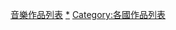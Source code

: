{{Categories by country|nocat}}

[[Category:音樂作品列表|]]
[[Category:各国音乐作品|*]]
[[Category:各國作品列表|Category:各國作品列表]]